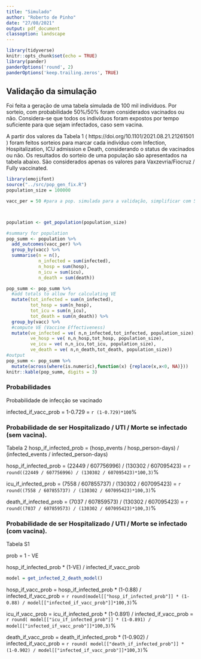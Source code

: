 ```yaml
---
title: "Simulado"
author: "Roberto de Pinho"
date: "27/08/2021"
output: pdf_document
classoption: landscape
---
```


```r
library(tidyverse)
knitr::opts_chunk$set(echo = TRUE)
library(pander)
panderOptions('round', 2)
panderOptions('keep.trailing.zeros', TRUE)
```

## Validação da simulação

Foi feita a geração de uma tabela simulada de 100 mil indivíduos. Por sorteio, com probabilidade 50%/50% foram considerados vacinados ou não. Considera-se que todos os indivíduos foram expostos por tempo suficiente para que sejam infectados, caso sem vacina. 

A partir dos valores da Tabela 1 ( https://doi.org/10.1101/2021.08.21.21261501 ) foram feitos sorteios para marcar cada indivíduo com Infection, Hospitalization, ICU admission e Death, considerando o status de vacinados ou não. Os resultados do sorteio de uma população são apresentados na tabela abaixo. São considerados apenas os valores para Vaxzevria/Fiocruz / Fully vaccinated.


```r
library(emojifont)
source("../src/pop_gen_fix.R")
population_size = 100000

vacc_per = 50 #para a pop. simulada para a validação, simplificar com 50,50



population <- get_population(population_size) 

#summary for population
pop_summ <- population %>%
  add_outcomes(vacc_per) %>%
  group_by(vacc) %>%
  summarise(n = n(),
            n_infected = sum(infected),
            n_hosp = sum(hosp),
            n_icu = sum(icu),
            n_death = sum(death))

pop_summ <- pop_summ %>%
  #add totals to allow for calculating VE
  mutate(tot_infected = sum(n_infected),
         tot_hosp = sum(n_hosp),
         tot_icu = sum(n_icu),
         tot_death = sum(n_death)) %>% 
  group_by(vacc) %>%
  #compute VE (Vaccine Effectiveness)
  mutate(ve_infected = ve( n,n_infected,tot_infected, population_size),
         ve_hosp = ve( n,n_hosp,tot_hosp, population_size),
         ve_icu = ve( n,n_icu,tot_icu, population_size),
         ve_death = ve( n,n_death,tot_death, population_size)) 
#output
pop_summ <- pop_summ %>%
  mutate(across(where(is.numeric),function(x) {replace(x,x<0, NA)}))
knitr::kable(pop_summ, digits = 3)


```
### Probabilidades 
Probabilidade de infecção se vacinado

infected_if_vacc_prob = 1-0.729 = `r (1-0.729)*100`%

### Probabilidade de ser Hospitalizado / UTI / Morte se infectado (sem vacina).

Tabela 2
hosp_if_infected_prob =  (hosp_events / hosp_person-days) / (infected_events / infected_person-days)

hosp_if_infected_prob =  (22449 / 607756996) / (130302 / 607095423) = `r round((22449 / 607756996) / (130302 / 607095423)*100,3)`%

icu_if_infected_prob =  (7558 / 607855737) / (130302 / 607095423) =  `r round((7558 / 607855737) / (130302 / 607095423)*100,3)`%

death_if_infected_prob =  (7037 / 607859573) / (130302 / 607095423) =   `r round((7037 / 607859573) / (130302 / 607095423)*100,3)`%


### Probabilidade de ser Hospitalizado / UTI / Morte se infectado (com vacina).

Tabela S1

prob = 1 - VE 

hosp_if_infected_prob * (1-VE) / infected_if_vacc_prob

```r
model = get_infected_2_death_model()
```

hosp_if_vacc_prob = hosp_if_infected_prob * (1-0.88) / infected_if_vacc_prob = `r round(model[["hosp_if_infected_prob"]] * (1-0.88) / model[["infected_if_vacc_prob"]]*100,3)`%

icu_if_vacc_prob = icu_if_infected_prob * (1-0.891) / infected_if_vacc_prob = `r round( model[["icu_if_infected_prob"]] * (1-0.891) / model[["infected_if_vacc_prob"]]*100,3)`%

death_if_vacc_prob = death_if_infected_prob * (1-0.902) / infected_if_vacc_prob = `r round( model[["death_if_infected_prob"]] * (1-0.902) / model[["infected_if_vacc_prob"]]*100,3)`%
